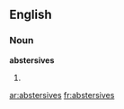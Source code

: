 ==English==

===Noun===
'''abstersives'''

# {{plural of|abstersive}}

[[ar:abstersives]]
[[fr:abstersives]]